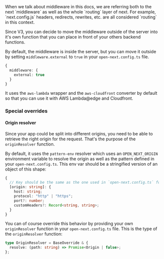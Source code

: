 
<Callout type="warning" emoji="⚠️">
  When we talk about middleware in this docs, we are referring both to the next `middleware` as well as the whole `routing` layer of next.
  For example, `next.config.js` headers, redirects, rewrites, etc. are all considered `routing` in this context.
</Callout>

Since V3, you can decide to move the middleware outside of the server into it's own function that you can place in front of your others backend functions.

By default, the middleware is inside the server, but you can move it outside by setting `middleware.external` to `true` in your `open-next.config.ts` file.
```ts
{
  middleware: {
    external: true
  }
}
```
It uses the `aws-lambda` wrapper and the `aws-cloudfront` converter by default so that you can use it with AWS Lambda@edge and Cloudfront.

### Special overrides

#### Origin resolver

Since your app could be split into different origins, you need to be able to retrieve the right origin for the request. That's the purpose of the `originResolver` function. 

By default, it uses the `pattern-env` resolver which uses an `OPEN_NEXT_ORIGIN` environment variable to resolve the origin as well as the pattern defined in your `open-next.config.ts`. This env var should be a stringified version of an object of this shape:
```ts
{
  // Key should be the same as the one used in `open-next.config.ts` for the functions
  [origin: string]: {
    host: string;
    protocol: "http" | "https";
    port?: number;
    customHeaders?: Record<string, string>;
  }
}
```
You can of course override this behavior by providing your own `originResolver` function in your `open-next.config.ts` file.
This is the type of the `originResolver` function:
```ts
type OriginResolver = BaseOverride & {
  resolve: (path: string) => Promise<Origin | false>;
};
```